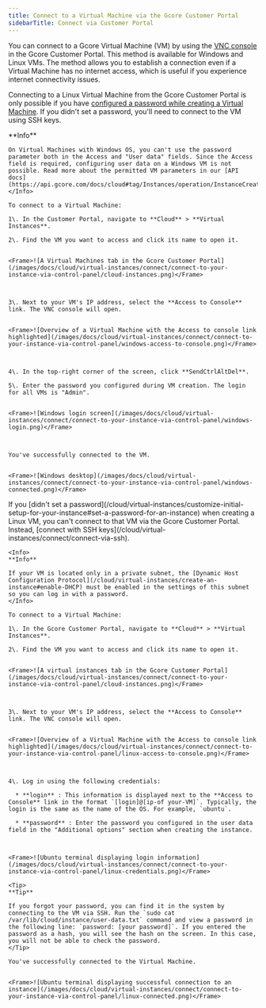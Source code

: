 ---
title: Connect to a Virtual Machine via the Gcore Customer Portal
sidebarTitle: Connect via Customer Portal
---

You can connect to a Gcore Virtual Machine (VM) by using the [VNC console](https://en.wikipedia.org/wiki/Virtual_Network_Computing) in the Gcore Customer Portal. This method is available for Windows and Linux VMs. The method allows you to establish a connection even if a Virtual Machine has no internet access, which is useful if you experience internet connectivity issues.

Connecting to a Linux Virtual Machine from the Gcore Customer Portal is only possible if you have [configured a password while creating a Virtual Machine](/cloud/virtual-instances/customize-initial-setup-for-your-instance#set-a-password-for-an-instance). If you didn't set a password, you'll need to connect to the VM using SSH keys. 

<Tabs>
  <Tab title="Connect to a Windows Virtual Machine">
    <Info>
    **Info**

    On Virtual Machines with Windows OS, you can't use the password parameter both in the Access and "User data" fields. Since the Access field is required, configuring user data on a Windows VM is not possible. Read more about the permitted VM parameters in our [API docs](https://api.gcore.com/docs/cloud#tag/Instances/operation/InstanceCreateSetV2.post).
    </Info>

    To connect to a Virtual Machine:

    1\. In the Customer Portal, navigate to **Cloud** > **Virtual Instances**.

    2\. Find the VM you want to access and click its name to open it.


    <Frame>![A Virtual Machines tab in the Gcore Customer Portal](/images/docs/cloud/virtual-instances/connect/connect-to-your-instance-via-control-panel/cloud-instances.png)</Frame>



    3\. Next to your VM's IP address, select the **Access to Console** link. The VNC console will open.


    <Frame>![Overview of a Virtual Machine with the Access to console link highlighted](/images/docs/cloud/virtual-instances/connect/connect-to-your-instance-via-control-panel/windows-access-to-console.png)</Frame>



    4\. In the top-right corner of the screen, click **SendCtrlAltDel**. 

    5\. Enter the password you configured during VM creation. The login for all VMs is "Admin". 


    <Frame>![Windows login screen](/images/docs/cloud/virtual-instances/connect/connect-to-your-instance-via-control-panel/windows-login.png)</Frame>



    You've successfully connected to the VM.


    <Frame>![Windows desktop](/images/docs/cloud/virtual-instances/connect/connect-to-your-instance-via-control-panel/windows-connected.png)</Frame>
  </Tab>
  <Tab title="Connect to a Linux Virtual Machine">
        If you [didn't set a password](/cloud/virtual-instances/customize-initial-setup-for-your-instance#set-a-password-for-an-instance) when creating a Linux VM, you can't connect to that VM via the Gcore Customer Portal. Instead, [connect with SSH keys](/cloud/virtual-instances/connect/connect-via-ssh).

    <Info>
    **Info**

    If your VM is located only in a private subnet, the [Dynamic Host Configuration Protocol](/cloud/virtual-instances/create-an-instance#enable-DHCP) must be enabled in the settings of this subnet so you can log in with a password.
    </Info>

    To connect to a Virtual Machine:

    1\. In the Gcore Customer Portal, navigate to **Cloud** > **Virtual Instances**.

    2\. Find the VM you want to access and click its name to open it.


    <Frame>![A virtual instances tab in the Gcore Customer Portal](/images/docs/cloud/virtual-instances/connect/connect-to-your-instance-via-control-panel/cloud-instances.png)</Frame>



    3\. Next to your VM's IP address, select the **Access to Console** link. The VNC console will open.


    <Frame>![Overview of a Virtual Machine with the Access to console link highlighted](/images/docs/cloud/virtual-instances/connect/connect-to-your-instance-via-control-panel/linux-access-to-console.png)</Frame>



    4\. Log in using the following credentials:

      * **login** : This information is displayed next to the **Access to Console** link in the format `[login]@[ip-of your-VM]`. Typically, the login is the same as the name of the OS. For example, `ubuntu`.

      * **password** : Enter the password you configured in the user data field in the "Additional options" section when creating the instance.



    <Frame>![Ubuntu terminal displaying login information](/images/docs/cloud/virtual-instances/connect/connect-to-your-instance-via-control-panel/linux-credentials.png)</Frame>

    <Tip>
    **Tip**

    If you forgot your password, you can find it in the system by connecting to the VM via SSH. Run the `sudo cat /var/lib/cloud/instance/user-data.txt` command and view a password in the following line: `password: [your password]`. If you entered the password as a hash, you will see the hash on the screen. In this case, you will not be able to check the password.
    </Tip>

    You've successfully connected to the Virtual Machine.


    <Frame>![Ubuntu terminal displaying successful connection to an instance](/images/docs/cloud/virtual-instances/connect/connect-to-your-instance-via-control-panel/linux-connected.png)</Frame>
  </Tab>
</Tabs>

